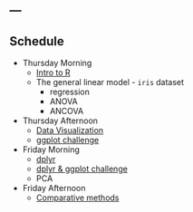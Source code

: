 ---
---

## Schedule


*  Thursday Morning
    *  [Intro to R](/presentations/intro2R.html)
    *  The general linear model - `iris` dataset
        *  regression
        *  ANOVA
        *  ANCOVA
*  Thursday Afternoon
    *  [Data Visualization](/presentations/visualization.html)
    *  [ggplot challenge](ggplot_challenge.html)
*  Friday Morning
    *  [dplyr](/presentations/dplyr.html)
    *  [dplyr & ggplot challenge](babynames.html)
    *  PCA
    
*  Friday Afternoon
    *  [Comparative methods](/presentations/comparative_methods.html)
